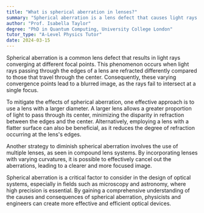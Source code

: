 ```yaml
---
title: "What is spherical aberration in lenses?"
summary: "Spherical aberration is a lens defect that causes light rays to converge at different points."
author: "Prof. Isabella Taylor"
degree: "PhD in Quantum Computing, University College London"
tutor_type: "A-Level Physics Tutor"
date: 2024-03-15
---
```


Spherical aberration is a common lens defect that results in light rays converging at different focal points. This phenomenon occurs when light rays passing through the edges of a lens are refracted differently compared to those that travel through the center. Consequently, these varying convergence points lead to a blurred image, as the rays fail to intersect at a single focus.

To mitigate the effects of spherical aberration, one effective approach is to use a lens with a larger diameter. A larger lens allows a greater proportion of light to pass through its center, minimizing the disparity in refraction between the edges and the center. Alternatively, employing a lens with a flatter surface can also be beneficial, as it reduces the degree of refraction occurring at the lens's edges.

Another strategy to diminish spherical aberration involves the use of multiple lenses, as seen in compound lens systems. By incorporating lenses with varying curvatures, it is possible to effectively cancel out the aberrations, leading to a clearer and more focused image.

Spherical aberration is a critical factor to consider in the design of optical systems, especially in fields such as microscopy and astronomy, where high precision is essential. By gaining a comprehensive understanding of the causes and consequences of spherical aberration, physicists and engineers can create more effective and efficient optical devices.
    